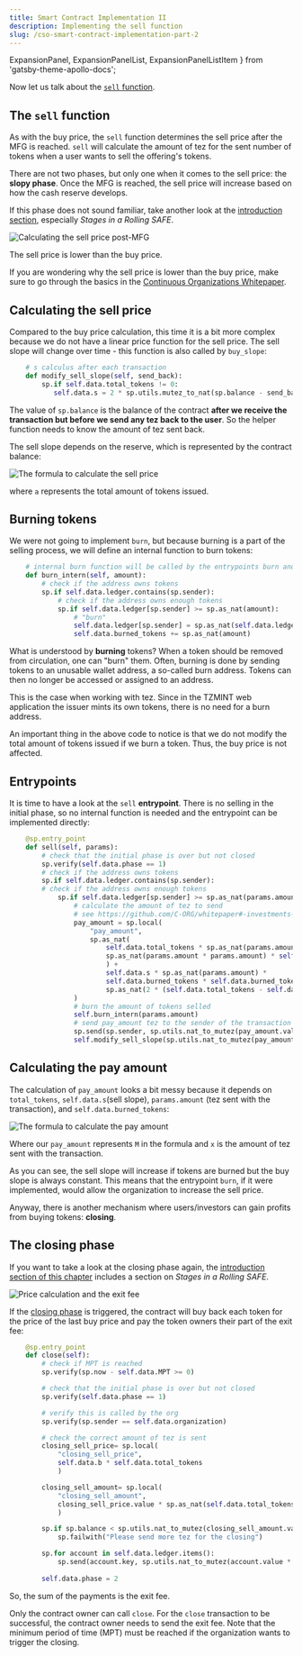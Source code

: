 ```yaml
---
title: Smart Contract Implementation II
description: Implementing the sell function
slug: /cso-smart-contract-implementation-part-2
---
```



  ExpansionPanel,
  ExpansionPanelList,
  ExpansionPanelListItem
} from 'gatsby-theme-apollo-docs';

Now let us talk about the [`sell` function](https://github.com/C-ORG/whitepaper#sell-calculus).

## The `sell` function

As with the buy price, the `sell` function determines the sell price after the MFG is reached. `sell` will calculate the amount of tez for the sent number of tokens when a user wants to sell the offering's tokens.

There are not two phases, but only one when it comes to the sell price: the **slopy phase**. Once the MFG is reached, the sell price will increase based on how the cash reserve develops.

<HighlightBox type="tip">

If this phase does not sound familiar, take another look at the [introduction section](./what-is-a-cso), especially _Stages in a Rolling SAFE_.

</HighlightBox>

![Calculating the sell price post-MFG](/images/sell-calculus.png)

The sell price is lower than the buy price.

<HighlightBox type="info">

If you are wondering why the sell price is lower than the buy price, make sure to go through the basics in the [Continuous Organizations Whitepaper](https://github.com/C-ORG/whitepaper).

</HighlightBox>

## Calculating the sell price

Compared to the buy price calculation, this time it is a bit more complex because we do not have a linear price function for the sell price. The sell slope will change over time - this function is also called by `buy_slope`:

```python
    # s calculus after each transaction
    def modify_sell_slope(self, send_back):
        sp.if self.data.total_tokens != 0:
           self.data.s = 2 * sp.utils.mutez_to_nat(sp.balance - send_back) / (self.data.total_tokens * self.data.total_tokens)
```

The value of `sp.balance` is the balance of the contract __after we receive the transaction but before we send any tez back to the user__. So the helper function needs to know the amount of tez sent back.

The sell slope depends on the reserve, which is represented by the contract balance:

![The formula to calculate the sell price](images/sell-calculus-formula-3.png)

where `a` represents the total amount of tokens issued.

## Burning tokens

We were not going to implement `burn`, but because burning is a part of the selling process, we will define an internal function to burn tokens:

```python          
    # internal burn function will be called by the entrypoints burn and sell
    def burn_intern(self, amount):
        # check if the address owns tokens
        sp.if self.data.ledger.contains(sp.sender):
            # check if the address owns enough tokens
            sp.if self.data.ledger[sp.sender] >= sp.as_nat(amount):
                # "burn"
                self.data.ledger[sp.sender] = sp.as_nat(self.data.ledger[sp.sender] - sp.as_nat(amount))
                self.data.burned_tokens += sp.as_nat(amount)
```

<HighlightBox type="info">

What is understood by **burning** tokens? When a token should be removed from circulation, one can "burn" them. Often, burning is done by sending tokens to an unusable wallet address, a so-called burn address. Tokens can then no longer be accessed or assigned to an address.

This is the case when working with tez. Since in the TZMINT web application the issuer mints its own tokens, there is no need for a burn address.

</HighlightBox>

An important thing in the above code to notice is that we do not modify the total amount of tokens issued if we burn a token. Thus, the buy price is not affected.

## Entrypoints

It is time to have a look at the `sell` **entrypoint**. There is no selling in the initial phase, so no internal function is needed and the entrypoint can be implemented directly:

```python
    @sp.entry_point
    def sell(self, params):
        # check that the initial phase is over but not closed
        sp.verify(self.data.phase == 1)
        # check if the address owns tokens
        sp.if self.data.ledger.contains(sp.sender):
        # check if the address owns enough tokens
            sp.if self.data.ledger[sp.sender] >= sp.as_nat(params.amount):
                # calculate the amount of tez to send
                # see https://github.com/C-ORG/whitepaper#-investments---sell
                pay_amount = sp.local(
                    "pay_amount", 
                    sp.as_nat(
                        self.data.total_tokens * sp.as_nat(params.amount) * self.data.s - 
                        sp.as_nat(params.amount * params.amount) * self.data.s / 2 
                        ) + 
                        self.data.s * sp.as_nat(params.amount) * 
                        self.data.burned_tokens * self.data.burned_tokens /
                        sp.as_nat(2 * (self.data.total_tokens - self.data.burned_tokens) )
                )
                # burn the amount of tokens selled
                self.burn_intern(params.amount)
                # send pay_amount tez to the sender of the transaction
                sp.send(sp.sender, sp.utils.nat_to_mutez(pay_amount.value))
                self.modify_sell_slope(sp.utils.nat_to_mutez(pay_amount.value))
```

## Calculating the pay amount

The calculation of `pay_amount` looks a bit messy because it depends on `total_tokens`, `self.data.s`(sell slope), `params.amount` (tez sent with the transaction), and `self.data.burned_tokens`:

![The formula to calculate the pay amount](images/sell-calculus-formula-7.png)

Where our `pay_amount` represents `M` in the formula and `x` is the amount of tez sent with the transaction.

As you can see, the sell slope will increase if tokens are burned but the buy slope is always constant. This means that the entrypoint `burn`, if it were implemented, would allow the organization to increase the sell price.

Anyway, there is another mechanism where users/investors can gain profits from buying tokens: __closing__.

## The closing phase

<HighlightBox type="tip">

If you want to take a look at the closing phase again, the [introduction section of this chapter](./what-is-a-cso) includes a section on _Stages in a Rolling SAFE_.

</HighlightBox>

![Price calculation and the exit fee](/images/exit_fee.png)

If the [closing phase](https://github.com/C-ORG/whitepaper#closing) is triggered, the contract will buy back each token for the price of the last buy price and pay the token owners their part of the exit fee:

```python
    @sp.entry_point
    def close(self):
        # check if MPT is reached
        sp.verify(sp.now - self.data.MPT >= 0)

        # check that the initial phase is over but not closed
        sp.verify(self.data.phase == 1)

        # verify this is called by the org
        sp.verify(sp.sender == self.data.organization)

        # check the correct amount of tez is sent
        closing_sell_price= sp.local(
            "closing_sell_price",
            self.data.b * self.data.total_tokens
            )

        closing_sell_amount= sp.local(
            "closing_sell_amount",
            closing_sell_price.value * sp.as_nat(self.data.total_tokens - self.data.burned_tokens)
            )

        sp.if sp.balance < sp.utils.nat_to_mutez(closing_sell_amount.value):
            sp.failwith("Please send more tez for the closing")

        sp.for account in self.data.ledger.items():
            sp.send(account.key, sp.utils.nat_to_mutez(account.value * closing_sell_price.value))
        
        self.data.phase = 2

```

So, the sum of the payments is the exit fee.

Only the contract owner can call `close`. For the `close` transaction to be successful, the contract owner needs to send the exit fee. Note that the minimum period of time (MPT) must be reached if the organization wants to trigger the closing.
